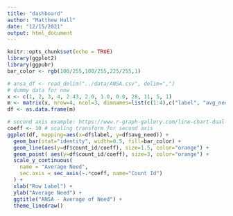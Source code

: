 ```yaml
---
title: "dashboard"
author: "Matthew Hull"
date: "12/15/2021"
output: html_document
---
```


```r
knitr::opts_chunk$set(echo = TRUE)
library(ggplot2)
library(ggpubr)
bar_color <- rgb(100/255,100/255,225/255,1)
```

```r
# ansa_df <- read_delim("../data/ANSA.csv", delim=",")
# dummy data for now
x <- c(1, 2, 3, 4, 2.43, 2.0, 1.0, 0.0, 28, 11, 5, 1)
m <- matrix(x, nrow=4, ncol=3, dimnames=list(c(1:4),c("label", "avg_need", "count_id")))
df <- as.data.frame(m)
```


```r
# second axis example: https://www.r-graph-gallery.com/line-chart-dual-Y-axis-ggplot2.html  
coeff <- 10 # scaling transform for second axis
ggplot(df, mapping=aes(x=df$label, y=df$avg_need)) + 
  geom_bar(stat="identity", width=0.5, fill=bar_color) +
  geom_line(aes(y=df$count_id/coeff), size=1.5, color="orange") +
  geom_point( aes(y=df$count_id/coeff), size=3, color="orange") +
  scale_y_continuous(
    name = "Average Need",
    sec.axis = sec_axis(~.*coeff, name="Count Id")
  ) +
  xlab("Row Label") +
  ylab("Average Need") + 
  ggtitle("ANSA - Average of Need") + 
  theme_linedraw()
```

